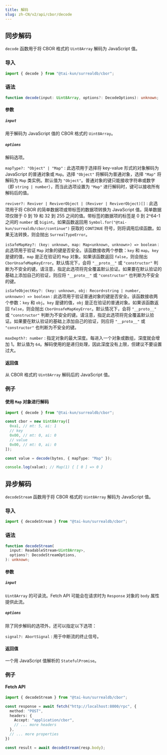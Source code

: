 ```yaml
---
title: 解码
slug: zh-CN/v2/api/cbor/decode
---
```


## 同步解码

`decode` 函数用于将 CBOR 格式的 `Uint8Array` 解码为 JavaScript 值。

### 导入

```ts
import { decode } from "@tai-kun/surrealdb/cbor";
```

### 语法

```ts
function decode(input: Uint8Array, options?: DecodeOptions): unknown;
```

#### 参数

##### `input`

用于解码为 JavaScript 值的 CBOR 格式的 `Uint8Array`。

##### `options`

解码选项。

`mapType?: "Object" | "Map"`
:   此选项用于选择将 key-value 形式的对象解码为 JavaScript 的普通对象或 `Map`。选择 `"Object"` 将解码为普通对象，选择 `"Map"` 将解码为 `Map` 类实例。默认值为 `"Object"`。普通对象的键只能接收字符串或数字（即 `string | number`），而当此选项设置为 `"Map"` 进行解码时，键可以接收所有解码后的值。

`reviver?: Reviver | ReviverObject | (Reviver | ReviverObject)[]`
:   此选项用于将 CBOR 的简单数据项或带标签的数据项转换为 JavaScript 值。简单数据项仅限于 0 到 19 和 32 到 255 之间的值。带标签的数据项的标签是 0 到 2^64-1 之间的 `number` 或 `bigint`。如果函数返回用 `Symbol.for("@tai-kun/surrealdb/cbor/continue")` 获取的 `CONTINUE` 符号，则将调用后续函数。如果无法转换，则会抛出 `SurrealTypeError`。

`isSafeMapKey?: (key: unknown, map: Map<unknown, unknown>) => boolean`
:   此选项用于验证 `Map` 对象的键是否安全。该函数接收两个参数：`key` 和 `map`。`key` 是键的值，`map` 是正在验证的 `Map` 对象。如果该函数返回 `false`，则会抛出 `CborUnsafeMapKeyError`。默认情况下，会将 `"__proto__"` 或 `"constructor"` 判断为不安全的键。请注意，指定此选项将完全覆盖默认验证。如果要在默认验证的基础上添加自己的验证，则应将 `"__proto__"` 或 `"constructor"` 也判断为不安全的键。

`isSafeObjectKey?: (key: unknown, obj: Record<string | number, unknown>) => boolean`
:   此选项用于验证普通对象的键是否安全。该函数接收两个参数：`key` 和 `obj`。`key` 是键的值，`obj` 是正在验证的普通对象。如果该函数返回 `false`，则会抛出 `CborUnsafeMapKeyError`。默认情况下，会将 `"__proto__"` 或 `"constructor"` 判断为不安全的键。请注意，指定此选项将完全覆盖默认验证。如果要在默认验证的基础上添加自己的验证，则应将 `"__proto__"` 或 `"constructor"` 也判断为不安全的键。

`maxDepth?: number`
:   指定对象的最大深度。每进入一个对象或数组，深度就会增加 1。默认值为 `64`。解码使用的是递归处理，因此深度没有上限，但建议不要设置过大。

#### 返回值

从 CBOR 格式的 `Uint8Array` 解码后的 JavaScript 值。

### 例子

#### 使用 `Map` 对象进行解码

```ts
import { decode } from "@tai-kun/surrealdb/cbor";

const cbor = new Uint8Array([
  0xa1, // mt: 5, ai: 1
  // key
  0x00, // mt: 0, ai: 0
  // value
  0x00, // mt: 0, ai: 0
]);

const value = decode(bytes, { mapType: "Map" });

console.log(value); // Map(1) { [ 0 ] => 0 }
```

## 异步解码

`decodeStream` 函数用于将 CBOR 格式的 `Uint8Array` 解码为 JavaScript 值。

### 导入

```ts
import { decodeStream } from "@tai-kun/surrealdb/cbor";
```

### 语法

```ts
function decodeStream(
  input: ReadableStream<Uint8Array>,
  options?: DecodeStreamOptions,
): unknown;
```

#### 参数

##### `input`

`Uint8Array` 的可读流。Fetch API 可能会在请求时为 `Response` 对象的 `body` 属性提供此流。

##### `options`

除了同步解码的选项外，还可以指定以下选项：

`signal?: AbortSignal`
:   用于中断流的终止信号。

#### 返回值

一个用 JavaScript 值解析的 `StatefulPromise`。

### 例子

#### Fetch API

```ts
import { decodeStream } from "@tai-kun/surrealdb/cbor";

const response = await fetch("http://localhost:8000/rpc", {
  method: "POST",
  headers: {
    Accept: "application/cbor",
    // ... more headers
  },
  // ... more properties
})

const result = await decodeStream(resp.body);
```
